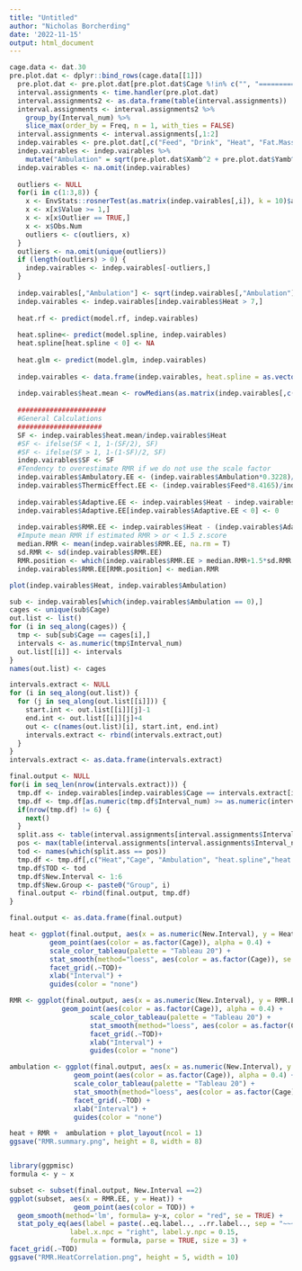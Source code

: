 ```yaml
---
title: "Untitled"
author: "Nicholas Borcherding"
date: '2022-11-15'
output: html_document
---
```



```r
cage.data <- dat.30
pre.plot.dat <- dplyr::bind_rows(cage.data[[1]])
  pre.plot.dat <- pre.plot.dat[pre.plot.dat$Cage %!in% c("", "==============="),]
  interval.assignments <- time.handler(pre.plot.dat)
  interval.assignments2 <- as.data.frame(table(interval.assignments))
  interval.assignments <- interval.assignments2 %>%
    group_by(Interval_num) %>%
    slice_max(order_by = Freq, n = 1, with_ties = FALSE)
  interval.assignments <- interval.assignments[,1:2]
  indep.vairables <- pre.plot.dat[,c("Feed", "Drink", "Heat", "Fat.Mass", "Lean.Mass", "Interval_num", "Cage")]
  indep.vairables <- indep.vairables %>%
    mutate("Ambulation" = sqrt(pre.plot.dat$Xamb^2 + pre.plot.dat$Yamb^2)) 
  indep.vairables <- na.omit(indep.vairables)
  
  outliers <- NULL
  for(i in c(1:3,8)) {
    x <- EnvStats::rosnerTest(as.matrix(indep.vairables[,i]), k = 10)$all.stats
    x <- x[x$Value >= 1,]
    x <- x[x$Outlier == TRUE,]
    x <- x$Obs.Num
    outliers <- c(outliers, x)
  }
  outliers <- na.omit(unique(outliers))
  if (length(outliers) > 0) {
    indep.vairables <- indep.vairables[-outliers,]
  }
  
  indep.vairables[,"Ambulation"] <- sqrt(indep.vairables[,"Ambulation"])
  indep.vairables <- indep.vairables[indep.vairables$Heat > 7,]
  
  heat.rf <- predict(model.rf, indep.vairables)
  
  heat.spline<- predict(model.spline, indep.vairables)
  heat.spline[heat.spline < 0] <- NA
  
  heat.glm <- predict(model.glm, indep.vairables)
  
  indep.vairables <- data.frame(indep.vairables, heat.spline = as.vector(heat.spline), heat.rf, heat.glm)
  
  indep.vairables$heat.mean <- rowMedians(as.matrix(indep.vairables[,c("heat.spline", "heat.rf", "heat.glm")]), na.rm = TRUE)
  
  ######################
  #General Calculations
  #####################
  SF <- indep.vairables$heat.mean/indep.vairables$Heat
  #SF <- ifelse(SF < 1, 1-(SF/2), SF)
  #SF <- ifelse(SF > 1, 1-(1-SF)/2, SF)
  indep.vairables$SF <- SF
  #Tendency to overestimate RMR if we do not use the scale factor
  indep.vairables$Ambulatory.EE <- (indep.vairables$Ambulation*0.3228)/indep.vairables$SF
  indep.vairables$ThermicEffect.EE <- (indep.vairables$Feed*8.4165)/indep.vairables$SF
  
  indep.vairables$Adaptive.EE <- indep.vairables$Heat - indep.vairables$heat.mean
  indep.vairables$Adaptive.EE[indep.vairables$Adaptive.EE < 0] <- 0
  
  indep.vairables$RMR.EE <- indep.vairables$Heat - (indep.vairables$Adaptive.EE + indep.vairables$Ambulatory.EE + indep.vairables$ThermicEffect.EE)
  #Impute mean RMR if estimated RMR > or < 1.5 z.score
  median.RMR <- mean(indep.vairables$RMR.EE, na.rm = T)
  sd.RMR <- sd(indep.vairables$RMR.EE)
  RMR.position <- which(indep.vairables$RMR.EE > median.RMR+1.5*sd.RMR | indep.vairables$RMR.EE < median.RMR-1.5*sd.RMR)
  indep.vairables$RMR.EE[RMR.position] <- median.RMR
```

```r
plot(indep.vairables$Heat, indep.vairables$Ambulation)
```
```r
sub <- indep.vairables[which(indep.vairables$Ambulation == 0),]
cages <- unique(sub$Cage)
out.list <- list()
for (i in seq_along(cages)) {
  tmp <- sub[sub$Cage == cages[i],]
  intervals <- as.numeric(tmp$Interval_num)
  out.list[[i]] <- intervals
}
names(out.list) <- cages

intervals.extract <- NULL
for (i in seq_along(out.list)) {
  for (j in seq_along(out.list[[i]])) {
    start.int <- out.list[[i]][j]-1
    end.int <- out.list[[i]][j]+4
    out <- c(names(out.list)[i], start.int, end.int)
    intervals.extract <- rbind(intervals.extract,out)
  }
}
intervals.extract <- as.data.frame(intervals.extract)

final.output <- NULL
for(i in seq_len(nrow(intervals.extract))) {
  tmp.df <- indep.vairables[indep.vairables$Cage == intervals.extract[i,1],]
  tmp.df <- tmp.df[as.numeric(tmp.df$Interval_num) >= as.numeric(intervals.extract[i,2]) & as.numeric(tmp.df$Interval_num) <= as.numeric(intervals.extract[i,3]),]
  if(nrow(tmp.df) != 6) {
    next()
  }
  split.ass <- table(interval.assignments[interval.assignments$Interval_num %in% tmp.df$Interval_num,][,2])
  pos <- max(table(interval.assignments[interval.assignments$Interval_num %in% tmp.df$Interval_num,][,2]))
  tod <- names(which(split.ass == pos))
  tmp.df <- tmp.df[,c("Heat","Cage", "Ambulation", "heat.spline","heat.rf","heat.glm","heat.mean", "RMR.EE")]
  tmp.df$TOD <- tod
  tmp.df$New.Interval <- 1:6
  tmp.df$New.Group <- paste0("Group", i)
  final.output <- rbind(final.output, tmp.df)
}

final.output <- as.data.frame(final.output)

heat <- ggplot(final.output, aes(x = as.numeric(New.Interval), y = Heat, group = Cage)) +
          geom_point(aes(color = as.factor(Cage)), alpha = 0.4) + 
          scale_color_tableau(palette = "Tableau 20") +
          stat_smooth(method="loess", aes(color = as.factor(Cage)), se = FALSE) + 
          facet_grid(.~TOD)+ 
          xlab("Interval") + 
          guides(color = "none")

RMR <- ggplot(final.output, aes(x = as.numeric(New.Interval), y = RMR.EE, group = Cage)) + 
             geom_point(aes(color = as.factor(Cage)), alpha = 0.4) + 
                    scale_color_tableau(palette = "Tableau 20") + 
                    stat_smooth(method="loess", aes(color = as.factor(Cage)), se = FALSE) + 
                    facet_grid(.~TOD)+ 
                    xlab("Interval") + 
                    guides(color = "none")

ambulation <- ggplot(final.output, aes(x = as.numeric(New.Interval), y = Ambulation, group = Cage)) +
                geom_point(aes(color = as.factor(Cage)), alpha = 0.4) + 
                scale_color_tableau(palette = "Tableau 20") + 
                stat_smooth(method="loess", aes(color = as.factor(Cage)), se = FALSE) + 
                facet_grid(.~TOD) + 
                xlab("Interval") + 
                guides(color = "none")

heat + RMR +  ambulation + plot_layout(ncol = 1)
ggsave("RMR.summary.png", height = 8, width = 8)


library(ggpmisc)
formula <- y ~ x

subset <- subset(final.output, New.Interval ==2)
ggplot(subset, aes(x = RMR.EE, y = Heat)) +
                geom_point(aes(color = TOD)) +
  geom_smooth(method='lm', formula= y~x, color = "red", se = TRUE) + 
  stat_poly_eq(aes(label = paste(..eq.label.., ..rr.label.., sep = "~~~")), 
               label.x.npc = "right", label.y.npc = 0.15,
               formula = formula, parse = TRUE, size = 3) + 
facet_grid(.~TOD)
ggsave("RMR.HeatCorrelation.png", height = 5, width = 10)


```


